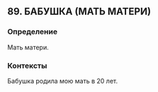 ## 89. БАБУШКА (МАТЬ МАТЕРИ)
### Определение
Мать матери.

### Контексты
Бабушка родила мою мать в 20 лет.

